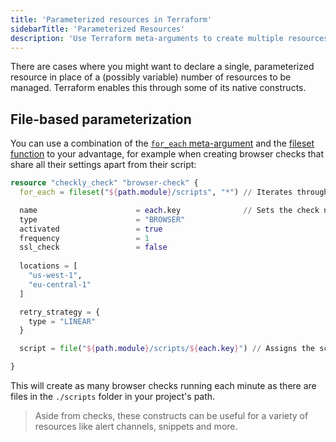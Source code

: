 ```yaml
---
title: 'Parameterized resources in Terraform'
sidebarTitle: 'Parameterized Resources'
description: 'Use Terraform meta-arguments to create multiple resources from parameterized configurations'
---
```


There are cases where you might want to declare a single, parameterized resource in place of a (possibly variable) number of resources to be managed. Terraform enables this through some of its native constructs.

## File-based parameterization 

You can use a combination of the [`for_each` meta-argument](https://www.terraform.io/language/meta-arguments/for_each) and the [fileset function](https://www.terraform.io/language/functions/fileset) to your advantage, for example when creating browser checks that share all their settings apart from their script:

```terraform
resource "checkly_check" "browser-check" {
  for_each = fileset("${path.module}/scripts", "*") // Iterates through the files in the scripts folder in your project's directory

  name                      = each.key              // Sets the check name to match the file's 
  type                      = "BROWSER"
  activated                 = true
  frequency                 = 1
  ssl_check                 = false
  
  locations = [
    "us-west-1",
    "eu-central-1"
  ]

  retry_strategy = {
    type = "LINEAR"
  }

  script = file("${path.module}/scripts/${each.key}") // Assigns the script contained in each file to each new created check resource

}
```

This will create as many browser checks running each minute as there are files in the `./scripts` folder in your project's path.

> Aside from checks, these constructs can be useful for a variety of resources like alert channels, snippets and more.
